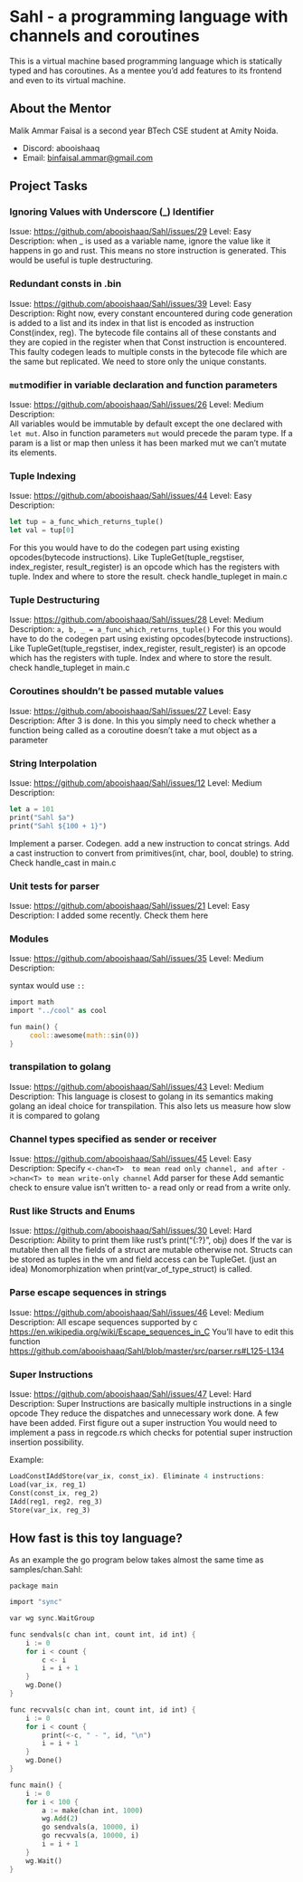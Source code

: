 # Sahl - a programming language with channels and coroutines

This is a virtual machine based programming language which is statically typed and has coroutines. As a mentee you’d add features to its frontend and even to its virtual machine.

## About the Mentor

Malik Ammar Faisal is a second year BTech CSE student at Amity Noida.

- Discord: abooishaaq
- Email: binfaisal.ammar@gmail.com

## Project Tasks

### Ignoring Values with Underscore (\_) Identifier

Issue: https://github.com/abooishaaq/Sahl/issues/29
Level: Easy
Description: when \_ is used as a variable name, ignore the value like it happens in go and rust. This means no store instruction is generated. This would be useful is tuple destructuring.

### Redundant consts in .bin

Issue: https://github.com/abooishaaq/Sahl/issues/39
Level: Easy
Description:
Right now, every constant encountered during code generation is added to a list and its index in that list is encoded as instruction Const(index, reg). The bytecode file contains all of these constants and they are copied in the register when that Const instruction is encountered.
This faulty codegen leads to multiple consts in the bytecode file which are the same but replicated. We need to store only the unique constants.

### `mut`modifier in variable declaration and function parameters

Issue: https://github.com/abooishaaq/Sahl/issues/26
Level: Medium
Description:  
All variables would be immutable by default except the one declared with ` let mut`. Also in function parameters `mut` would precede the param type. If a param is a list or map then unless it has been marked mut we can’t mutate its elements.

### Tuple Indexing

Issue: https://github.com/abooishaaq/Sahl/issues/44
Level: Easy
Description:

```rust
let tup = a_func_which_returns_tuple()
let val = tup[0]
```

For this you would have to do the codegen part using existing opcodes(bytecode instructions). Like TupleGet(tuple_regstiser, index_register, result_register) is an opcode which has the registers with tuple. Index and where to store the result. check handle_tupleget in main.c

### Tuple Destructuring

Issue: https://github.com/abooishaaq/Sahl/issues/28
Level: Medium
Description: `a, b, _ = a_func_which_returns_tuple()`
For this you would have to do the codegen part using existing opcodes(bytecode instructions). Like TupleGet(tuple_regstiser, index_register, result_register) is an opcode which has the registers with tuple. Index and where to store the result. check handle_tupleget in main.c

### Coroutines shouldn’t be passed mutable values

Issue: https://github.com/abooishaaq/Sahl/issues/27
Level: Easy
Description: After 3 is done. In this you simply need to check whether a function being called as a coroutine doesn’t take a mut object as a parameter

### String Interpolation

Issue: https://github.com/abooishaaq/Sahl/issues/12
Level: Medium
Description:

```rust
let a = 101
print("Sahl $a")
print("Sahl ${100 + 1}")
```

Implement a parser.
Codegen.
add a new instruction to concat strings.
Add a cast instruction to convert from primitives(int, char, bool, double) to string. Check handle_cast in main.c

### Unit tests for parser

Issue: https://github.com/abooishaaq/Sahl/issues/21
Level: Easy
Description: I added some recently. Check them here

### Modules

Issue: https://github.com/abooishaaq/Sahl/issues/35
Level: Medium
Description:

syntax would use `::`

```rust
import math
import "../cool" as cool

fun main() {
     cool::awesome(math::sin(0))
}
```

### transpilation to golang

Issue: https://github.com/abooishaaq/Sahl/issues/43
Level: Medium
Description: This language is closest to golang in its semantics making golang an ideal choice for transpilation. This also lets us measure how slow it is compared to golang

### Channel types specified as sender or receiver

Issue: https://github.com/abooishaaq/Sahl/issues/45
Level: Easy
Description:
Specify `<-chan<T>  to mean read only channel, and after ->chan<T> to mean write-only channel`
Add parser for these
Add semantic check to ensure value isn’t written to- a read only or read from a write only.

### Rust like Structs and Enums

Issue: https://github.com/abooishaaq/Sahl/issues/30
Level: Hard
Description:
Ability to print them like rust’s print(“{:?}”, obj) does
If the var is mutable then all the fields of a struct are mutable otherwise not.
Structs can be stored as tuples in the vm and field access can be TupleGet. (just an idea)
Monomorphization when print(var_of_type_struct) is called.

### Parse escape sequences in strings

Issue: https://github.com/abooishaaq/Sahl/issues/46
Level: Medium
Description:
All escape sequences supported by c https://en.wikipedia.org/wiki/Escape_sequences_in_C
You’ll have to edit this function https://github.com/abooishaaq/Sahl/blob/master/src/parser.rs#L125-L134

### Super Instructions

Issue: https://github.com/abooishaaq/Sahl/issues/47
Level: Hard
Description:
Super Instructions are basically multiple instructions in a single opcode
They reduce the dispatches and unnecessary work done.
A few have been added.
First figure out a super instruction
You would need to implement a pass in regcode.rs which checks for potential super instruction insertion possibility.

Example:

```rust
LoadConstIAddStore(var_ix, const_ix). Eliminate 4 instructions:
Load(var_ix, reg_1)
Const(const_ix, reg_2)
IAdd(reg1, reg2, reg_3)
Store(var_ix, reg_3)
```

## How fast is this toy language?

As an example the go program below takes almost the same time as samples/chan.Sahl:

`package main`

```rust
import "sync"

var wg sync.WaitGroup

func sendvals(c chan int, count int, id int) {
    i := 0
    for i < count {
        c <- i
        i = i + 1
    }
    wg.Done()
}

func recvvals(c chan int, count int, id int) {
    i := 0
    for i < count {
        print(<-c, " - ", id, "\n")
        i = i + 1
    }
    wg.Done()
}

func main() {
    i := 0
    for i < 100 {
        a := make(chan int, 1000)
        wg.Add(2)
        go sendvals(a, 10000, i)
        go recvvals(a, 10000, i)
        i = i + 1
    }
    wg.Wait()
}
```
